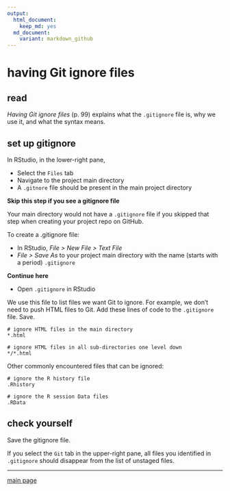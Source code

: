 ```yaml
---
output:
  html_document:
    keep_md: yes
  md_document:
    variant: markdown_github
--- 
```


# having Git ignore files

## read

*Having Git ignore files* (p. 99) explains what the `.gitignore` file is, why we use it, and what the syntax means.  

## set up gitignore

In RStudio, in the lower-right pane, 

- Select the `Files` tab 
- Navigate to the project main directory 
- A `.gitnore` file should be present in the main project directory 

**Skip this step if you see a gitignore file** 

Your main directory would not have a `.gitignore` file if you skipped that step when creating your project repo on GitHub. 

To create a .gitignore file: 

- In RStudio, *File > New File > Text File* 
- *File > Save As* to your project main directory with the name (starts with a period) `.gitignore` 


**Continue here** 

- Open `.gitignore` in RStudio  

We use this file to list files we want Git to ignore. For example, we don't need to push HTML files to Git. Add these lines of code to the `.gitignore` file. Save. 

```
# ignore HTML files in the main directory
*.html

# ignore HTML files in all sub-directories one level down
*/*.html
```

Other commonly encountered files that can be ignored: 

```
# ignore the R history file
.Rhistory

# ignore the R session Data files
.RData
```


## check yourself 

Save the gitignore file.

If you select the `Git` tab in the upper-right pane, all files you identified in `.gitignore` should disappear from the list of unstaged files. 

---

[main page](../README.md)




